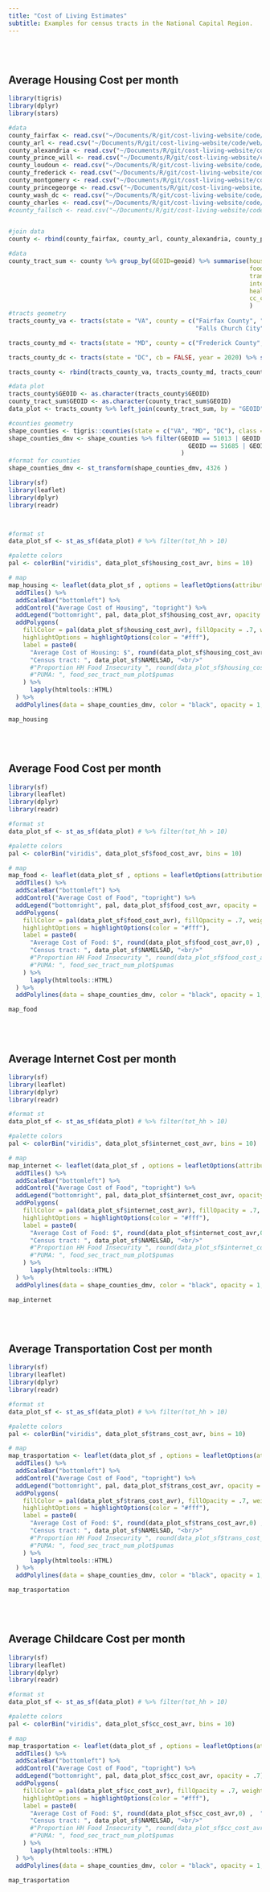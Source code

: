 ```yaml
---
title: "Cost of Living Estimates"
subtitle: Examples for census tracts in the National Capital Region.
---
```


<br>
<br>

## Average Housing Cost per month

```r
library(tigris)
library(dplyr)
library(stars)
```


```r
#data
county_fairfax <- read.csv("~/Documents/R/git/cost-living-website/code/web/data_estimation/fairfax_fallschurch_fairfaxcity_2022_food_insecurity_rev.csv") %>% select(-c(moe, PUMA5CE_20))
county_arl <- read.csv("~/Documents/R/git/cost-living-website/code/web/data_estimation/arlington_2022_food_insecurity_rev.csv") %>% select(-c(X, moe, PUMA5CE_20))
county_alexandria <- read.csv("~/Documents/R/git/cost-living-website/code/web/data_estimation/alexandria_2022_food_insecurity_rev.csv") %>% select(-c(X, moe, PUMA5CE_20))
county_prince_will <- read.csv("~/Documents/R/git/cost-living-website/code/web/data_estimation/princewilliam_2022_food_insecurity_rev.csv") %>% select(-c(X, moe, PUMA5CE_20))
county_loudoun <- read.csv("~/Documents/R/git/cost-living-website/code/web/data_estimation/loudoun_2022_food_insecurity_rev.csv") %>% select(-c(X, moe, PUMA5CE_20))
county_frederick <- read.csv("~/Documents/R/git/cost-living-website/code/web/data_estimation/12.frederick_md_2022_food_insecurity_rev.csv") %>% select(-c(X, moe.x, moe.y, PUMA20))
county_montgomery <- read.csv("~/Documents/R/git/cost-living-website/code/web/data_estimation/montgomery_md_2022_food_insecurity_rev.csv") %>% select(-c(PUMA20, moe))
county_princegeorge <- read.csv("~/Documents/R/git/cost-living-website/code/web/data_estimation/princegeorge_2022_food_insecurity_rev.csv") %>% select(-c(X, PUMA20, moe))
county_wash_dc <- read.csv("~/Documents/R/git/cost-living-website/code/web/data_estimation/dc_2022_food_insecurity_rev.csv") %>% select(-c(X,  PUMA20, PUMA5CE_new, other_cost_20))
county_charles <- read.csv("~/Documents/R/git/cost-living-website/code/web/data_estimation/charles_md_2022_food_insecurity_rev.csv") %>% select(-c(X, PUMA20, other_cost_20, moe))
#county_fallsch <- read.csv("~/Documents/R/git/cost-living-website/code/web/data_estimation/") %>% select(-c(X, PUMA20, other_cost_20, moe))


#join data
county <- rbind(county_fairfax, county_arl, county_alexandria, county_prince_will, county_loudoun, county_frederick, county_montgomery, county_princegeorge, county_wash_dc, county_charles)

#data
county_tract_sum <- county %>% group_by(GEOID=geoid) %>% summarise(housing_cost_avr = weighted.mean(housing_cost, num_hh, na.rm = TRUE), 
                                                                   food_cost_avr = weighted.mean(food_costs, num_hh, na.rm = TRUE), 
                                                                   trans_cost_avr = weighted.mean(trans_cost, num_hh, na.rm = TRUE),
                                                                   internet_cost_avr = weighted.mean(internet_cost, num_hh, na.rm = TRUE),
                                                                   healthcare_cost_avr = weighted.mean(healthcare_cost, num_hh, na.rm = TRUE),
                                                                   cc_cost_avr = weighted.mean(cc_cost, num_hh, na.rm = TRUE)
                                                                   )
#tracts geometry
tracts_county_va <- tracts(state = "VA", county = c("Fairfax County", "Arlington County", "Alexandria City", "Prince William County", "Loudoun County", 
                                                    "Falls Church City", "Fairfax City", "Manassas City", "Manassas Park City"), cb = FALSE, year = 2020) %>% select(STATEFP, COUNTYFP, TRACTCE, GEOID, NAME, NAMELSAD, geometry)

tracts_county_md <- tracts(state = "MD", county = c("Frederick County", "Montgomery County", "Prince George's County", "Charles County"), cb = FALSE, year = 2020) %>% select(STATEFP, COUNTYFP, TRACTCE, GEOID, NAME, NAMELSAD, geometry)

tracts_county_dc <- tracts(state = "DC", cb = FALSE, year = 2020) %>% select(STATEFP, COUNTYFP, TRACTCE, GEOID, NAME, NAMELSAD, geometry)

tracts_county <- rbind(tracts_county_va, tracts_county_md, tracts_county_dc)

#data plot
tracts_county$GEOID <- as.character(tracts_county$GEOID)
county_tract_sum$GEOID <- as.character(county_tract_sum$GEOID)
data_plot <- tracts_county %>% left_join(county_tract_sum, by = "GEOID" ) 

#counties geometry
shape_counties <- tigris::counties(state = c("VA", "MD", "DC"), class = "sf")
shape_counties_dmv <- shape_counties %>% filter(GEOID == 51013 | GEOID ==51059 | GEOID == 51600 | GEOID == 51107 | GEOID == 51610 | GEOID == 51683 | 
                                                  GEOID == 51685 | GEOID == 51153 | GEOID == 51510 | GEOID == 11001 | GEOID ==  24021 | GEOID == 24031 | GEOID == 24033 | GEOID == 24017
                                                ) 
#format for counties
shape_counties_dmv <- st_transform(shape_counties_dmv, 4326 )

```

```r
library(sf)
library(leaflet)
library(dplyr)
library(readr)



#format st
data_plot_sf <- st_as_sf(data_plot) # %>% filter(tot_hh > 10)

#palette colors
pal <- colorBin("viridis", data_plot_sf$housing_cost_avr, bins = 10)

# map
map_housing <- leaflet(data_plot_sf , options = leafletOptions(attributionControl = FALSE)) %>%
  addTiles() %>%
  addScaleBar("bottomleft") %>%
  addControl("Average Cost of Housing", "topright") %>%
  addLegend("bottomright", pal, data_plot_sf$housing_cost_avr, opacity = .7) %>%
  addPolygons(
    fillColor = pal(data_plot_sf$housing_cost_avr), fillOpacity = .7, weight = 1, color = "#000",
    highlightOptions = highlightOptions(color = "#fff"),
    label = paste0(
      "Average Cost of Housing: $", round(data_plot_sf$housing_cost_avr,0) ,  "<br/>", 
      "Census tract: ", data_plot_sf$NAMELSAD, "<br/>"
      #"Proportion HH Food Insecurity ", round(data_plot_sf$housing_cost_avr,2), "<br/>",
      #"PUMA: ", food_sec_tract_num_plot$pumas
    ) %>% 
      lapply(htmltools::HTML) 
  ) %>%
  addPolylines(data = shape_counties_dmv, color = "black", opacity = 1, weight = 2.5) 

map_housing
```


<br>
<br>

## Average Food Cost per month

```r
library(sf)
library(leaflet)
library(dplyr)
library(readr)

#format st
data_plot_sf <- st_as_sf(data_plot) # %>% filter(tot_hh > 10)

#palette colors
pal <- colorBin("viridis", data_plot_sf$food_cost_avr, bins = 10)

# map
map_food <- leaflet(data_plot_sf , options = leafletOptions(attributionControl = FALSE)) %>%
  addTiles() %>%
  addScaleBar("bottomleft") %>%
  addControl("Average Cost of Food", "topright") %>%
  addLegend("bottomright", pal, data_plot_sf$food_cost_avr, opacity = .7) %>%
  addPolygons(
    fillColor = pal(data_plot_sf$food_cost_avr), fillOpacity = .7, weight = 1, color = "#000",
    highlightOptions = highlightOptions(color = "#fff"),
    label = paste0(
      "Average Cost of Food: $", round(data_plot_sf$food_cost_avr,0) ,  "<br/>", 
      "Census tract: ", data_plot_sf$NAMELSAD, "<br/>"
      #"Proportion HH Food Insecurity ", round(data_plot_sf$food_cost_avr,2), "<br/>",
      #"PUMA: ", food_sec_tract_num_plot$pumas
    ) %>% 
      lapply(htmltools::HTML) 
  ) %>%
  addPolylines(data = shape_counties_dmv, color = "black", opacity = 1, weight = 2.5) 

map_food
```

<br>
<br>

## Average Internet Cost per month

```r
library(sf)
library(leaflet)
library(dplyr)
library(readr)

#format st
data_plot_sf <- st_as_sf(data_plot) # %>% filter(tot_hh > 10)

#palette colors
pal <- colorBin("viridis", data_plot_sf$internet_cost_avr, bins = 10)

# map
map_internet <- leaflet(data_plot_sf , options = leafletOptions(attributionControl = FALSE)) %>%
  addTiles() %>%
  addScaleBar("bottomleft") %>%
  addControl("Average Cost of Food", "topright") %>%
  addLegend("bottomright", pal, data_plot_sf$internet_cost_avr, opacity = .7) %>%
  addPolygons(
    fillColor = pal(data_plot_sf$internet_cost_avr), fillOpacity = .7, weight = 1, color = "#000",
    highlightOptions = highlightOptions(color = "#fff"),
    label = paste0(
      "Average Cost of Food: $", round(data_plot_sf$internet_cost_avr,0) ,  "<br/>", 
      "Census tract: ", data_plot_sf$NAMELSAD, "<br/>"
      #"Proportion HH Food Insecurity ", round(data_plot_sf$internet_cost_avr,2), "<br/>",
      #"PUMA: ", food_sec_tract_num_plot$pumas
    ) %>% 
      lapply(htmltools::HTML) 
  ) %>%
  addPolylines(data = shape_counties_dmv, color = "black", opacity = 1, weight = 2.5) 

map_internet
```

<br>
<br>

## Average Transportation Cost per month

```r
library(sf)
library(leaflet)
library(dplyr)
library(readr)

#format st
data_plot_sf <- st_as_sf(data_plot) # %>% filter(tot_hh > 10)

#palette colors
pal <- colorBin("viridis", data_plot_sf$trans_cost_avr, bins = 10)

# map
map_trasportation <- leaflet(data_plot_sf , options = leafletOptions(attributionControl = FALSE)) %>%
  addTiles() %>%
  addScaleBar("bottomleft") %>%
  addControl("Average Cost of Food", "topright") %>%
  addLegend("bottomright", pal, data_plot_sf$trans_cost_avr, opacity = .7) %>%
  addPolygons(
    fillColor = pal(data_plot_sf$trans_cost_avr), fillOpacity = .7, weight = 1, color = "#000",
    highlightOptions = highlightOptions(color = "#fff"),
    label = paste0(
      "Average Cost of Food: $", round(data_plot_sf$trans_cost_avr,0) ,  "<br/>", 
      "Census tract: ", data_plot_sf$NAMELSAD, "<br/>"
      #"Proportion HH Food Insecurity ", round(data_plot_sf$trans_cost_avr,2), "<br/>",
      #"PUMA: ", food_sec_tract_num_plot$pumas
    ) %>% 
      lapply(htmltools::HTML) 
  ) %>%
  addPolylines(data = shape_counties_dmv, color = "black", opacity = 1, weight = 2.5) 

map_trasportation
```

<br>
<br>

## Average Childcare Cost per month

```r
library(sf)
library(leaflet)
library(dplyr)
library(readr)

#format st
data_plot_sf <- st_as_sf(data_plot) # %>% filter(tot_hh > 10)

#palette colors
pal <- colorBin("viridis", data_plot_sf$cc_cost_avr, bins = 10)

# map
map_trasportation <- leaflet(data_plot_sf , options = leafletOptions(attributionControl = FALSE)) %>%
  addTiles() %>%
  addScaleBar("bottomleft") %>%
  addControl("Average Cost of Food", "topright") %>%
  addLegend("bottomright", pal, data_plot_sf$cc_cost_avr, opacity = .7) %>%
  addPolygons(
    fillColor = pal(data_plot_sf$cc_cost_avr), fillOpacity = .7, weight = 1, color = "#000",
    highlightOptions = highlightOptions(color = "#fff"),
    label = paste0(
      "Average Cost of Food: $", round(data_plot_sf$cc_cost_avr,0) ,  "<br/>", 
      "Census tract: ", data_plot_sf$NAMELSAD, "<br/>"
      #"Proportion HH Food Insecurity ", round(data_plot_sf$cc_cost_avr,2), "<br/>",
      #"PUMA: ", food_sec_tract_num_plot$pumas
    ) %>% 
      lapply(htmltools::HTML) 
  ) %>%
  addPolylines(data = shape_counties_dmv, color = "black", opacity = 1, weight = 2.5) 

map_trasportation
```

